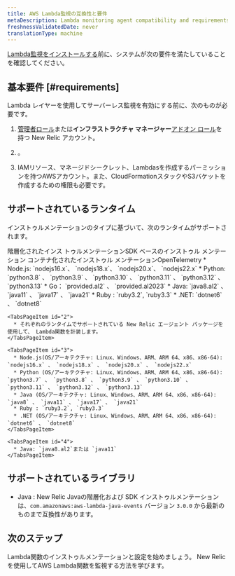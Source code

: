 ```yaml
---
title: AWS Lambda監視の互換性と要件
metaDescription: Lambda monitoring agent compatibility and requirements.
freshnessValidatedDate: never
translationType: machine
---
```


[Lambda監視をインストールする](/docs/serverless-function-monitoring/aws-lambda-monitoring/instrument-lambda-function/configure-serverless-aws-monitoring)前に、システムが次の要件を満たしていることを確認してください。

## 基本要件 [#requirements]

Lambda レイヤーを使用してサーバーレス監視を有効にする前に、次のものが必要です。

1. [管理者ロール](/docs/accounts/original-accounts-billing/original-users-roles/users-roles-original-user-model/#roles)または**インフラストラクチャ マネージャー**[アドオン ロール](/docs/accounts/original-accounts-billing/original-users-roles/users-roles-original-user-model#add-on)を持つ New Relic アカウント。

2. <InlinePopover type="userKey" />。

3. IAMリソース、マネージドシークレット、Lambdasを作成するパーミッションを持つAWSアカウント。また、CloudFormationスタックやS3バケットを作成するための権限も必要です。

## サポートされているランタイム

インストゥルメンテーションのタイプに基づいて、次のランタイムがサポートされます。

<Tabs>
  <TabsBar>
    <TabsBarItem id="1">階層化されたインス</TabsBarItem><TabsBarItem id="2"> トゥルメンテーションSDK ベースのインストゥル メンテーション</TabsBarItem><TabsBarItem id="3"> コンテナ化されたインストゥル メンテーション</TabsBarItem><TabsBarItem id="4">OpenTelemetry</TabsBarItem>
  </TabsBar>

  <TabsPages>
    <TabsPageItem id="1">
      * Node.js: `nodejs16.x`、 `nodejs18.x`、 `nodejs20.x`、 `nodejs22.x`
      * Python: `python3.8` 、 `python3.9` 、 `python3.10` 、 `python3.11` 、 `python3.12` 、 `python3.13`
      * Go： `provided.al2` 、 `provided.al2023`
      * Java: `java8.al2` 、 `java11` 、 `java17` 、 `java21`
      * Ruby : `ruby3.2`, `ruby3.3`
      * .NET: `dotnet6` 、 `dotnet8`
    </TabsPageItem>

    <TabsPageItem id="2">
      * それぞれのランタイムでサポートされている New Relic エージェント パッケージを使用して、 Lambda関数を計装します。
    </TabsPageItem>

    <TabsPageItem id="3">
      * Node.js(OS/アーキテクチャ: Linux、Windows、ARM、ARM 64、x86、x86-64): `nodejs16.x` 、 `nodejs18.x` 、 `nodejs20.x` 、 `nodejs22.x`
      * Python (OS/アーキテクチャ: Linux、Windows、ARM、ARM 64、x86、x86-64): `python3.7` 、 `python3.8` 、 `python3.9` 、 `python3.10` 、 `python3.11` 、 `python3.12` 、 `python3.13`
      * Java (OS/アーキテクチャ: Linux、Windows、ARM、ARM 64、x86、x86-64): `java8` 、 `java11` 、 `java17` 、 `java21`
      * Ruby : `ruby3.2`, `ruby3.3`
      * .NET (OS/アーキテクチャ: Linux、Windows、ARM、ARM 64、x86、x86-64): `dotnet6` 、 `dotnet8`
    </TabsPageItem>

    <TabsPageItem id="4">
      * Java: `java8.al2`または `java11`
    </TabsPageItem>
  </TabsPages>
</Tabs>

## サポートされているライブラリ

* Java : New Relic Javaの階層化および SDK インストゥルメンテーションは、`com.amazonaws:aws-lambda-java-events` バージョン `3.0.0` から最新のものまで互換性があります。

## 次のステップ

<DocTiles>
  <DocTile title="Install and configure Lambda monitoring" path="/docs/serverless-function-monitoring/aws-lambda-monitoring/instrument-lambda-function/configure-serverless-aws-monitoring">Lambda関数のインストゥルメンテーションと設定を始めましょう。</DocTile> <DocTile title="Data and UI" path="/docs/serverless-function-monitoring/aws-lambda-monitoring/ui-data/understand-lambda-monitoring-ui/">New Relic を使用してAWS Lambda関数を監視する方法を学びます。</DocTile>
</DocTiles>